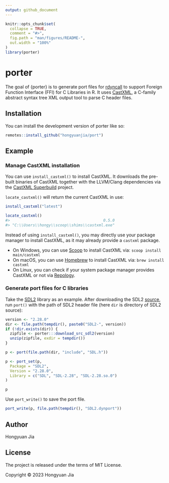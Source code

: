 ```yaml
---
output: github_document
---
```


<!-- README.md is generated from README.Rmd. Please edit that file -->

```r
knitr::opts_chunk$set(
  collapse = TRUE,
  comment = "#>",
  fig.path = "man/figures/README-",
  out.width = "100%"
)
library(porter)
```

# porter

<!-- badges: start -->
<!-- badges: end -->

The goal of {porter} is to generate port files for [rdyncall](https://github.com/hongyuanjia/rdyncall)
to support Foreign Function Interface (FFI) for C Libraries in R. It uses
[CastXML](https://github.com/CastXML/CastXML), a C-family abstract syntax tree
XML output tool to parse C header files.

## Installation

You can install the development version of porter like so:

``` r
remotes::install_github("hongyuanjia/port")
```

## Example

### Manage CastXML installation

You can use `install_castxml()` to install CastXML. It downloads the pre-built
binaries of CastXML together with the LLVM/Clang dependencies via the
[CastXML Superbuild](https://github.com/CastXML/CastXMLSuperbuild) project.

`locate_castxml()` will return the current CastXML in use:

```r
install_castxml("latest")

locate_castxml()
#>                                         0.5.0
#> "C:\\Users\\hongy\\scoop\\shims\\castxml.exe"
```

Instead of using `install_castxml()`, you may directly use your package manager
to install CastXML, as it may already provide a `castxml` package.

- On Windows, you can use [Scoop](https://scoop.sh/) to install CastXML via:
  `scoop install main/castxml`
- On macOS, you can use [Homebrew](https://brew.sh/) to install CastXML via:
  `brew install castxml`
- On Linux, you can check if your system package manager provides CastXML or
  not via [Repology](https://repology.org/project/castxml/versions).

### Generate port files for C libraries

Take the [SDL2](https://www.libsdl.org/) library as an example. After
downloading the SDL2 [source](https://github.com/libsdl-org/SDL/releases), run
`port()` with the path of SDL2 header file (here `dir` is directory of SDL2
source):

```r
version <- "2.28.0"
dir <- file.path(tempdir(), paste0("SDL2-", version))
if (!dir.exists(dir)) {
  zipfile <- porter:::download_src_sdl2(version)
  unzip(zipfile, exdir = tempdir())
}
```

```r
p <- port(file.path(dir, "include", "SDL.h"))

p <- port_set(p,
  Package = "SDL2",
  Version = "2.28.0",
  Library = c("SDL", "SDL-2.28", "SDL-2.28.so.0")
)

p
```

Use `port_write()` to save the port file.

```r
port_write(p, file.path(tempdir(), "SDL2.dynport"))
```

## Author

Hongyuan Jia

## License

The project is released under the terms of MIT License.

Copyright © 2023 Hongyuan Jia
